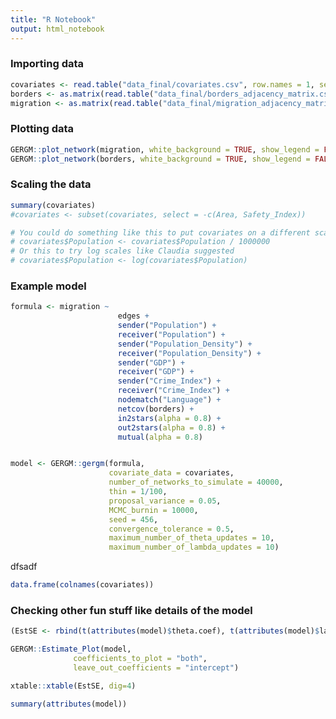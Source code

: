 ```yaml
---
title: "R Notebook"
output: html_notebook
---
```


### Importing data
```r
covariates <- read.table("data_final/covariates.csv", row.names = 1, sep = ";", header = TRUE)
borders <- as.matrix(read.table("data_final/borders_adjacency_matrix.csv", sep = ";", row.names = 1, header = TRUE))
migration <- as.matrix(read.table("data_final/migration_adjacency_matrix.csv", sep = ";", row.names = 1, header = TRUE))
```

### Plotting data
```r
GERGM::plot_network(migration, white_background = TRUE, show_legend = FALSE)
GERGM::plot_network(borders, white_background = TRUE, show_legend = FALSE)
```

### Scaling the data
```r
summary(covariates)
#covariates <- subset(covariates, select = -c(Area, Safety_Index))

# You could do something like this to put covariates on a different scale like million inhabitants
# covariates$Population <- covariates$Population / 1000000
# Or this to try log scales like Claudia suggested
# covariates$Population <- log(covariates$Population)
```

### Example model
```r
formula <- migration ~ 
                        edges + 
                        sender("Population") + 
                        receiver("Population") +
                        sender("Population_Density") +
                        receiver("Population_Density") +
                        sender("GDP") +
                        receiver("GDP") +
                        sender("Crime_Index") +
                        receiver("Crime_Index") +
                        nodematch("Language") +
                        netcov(borders) +
                        in2stars(alpha = 0.8) +
                        out2stars(alpha = 0.8) +
                        mutual(alpha = 0.8)


model <- GERGM::gergm(formula,
                      covariate_data = covariates,
                      number_of_networks_to_simulate = 40000,
                      thin = 1/100,
                      proposal_variance = 0.05,
                      MCMC_burnin = 10000,
                      seed = 456,
                      convergence_tolerance = 0.5,
                      maximum_number_of_theta_updates = 10,
                      maximum_number_of_lambda_updates = 10)
```
dfsadf
```r
data.frame(colnames(covariates))
```






### Checking other fun stuff like details of the model
```r
(EstSE <- rbind(t(attributes(model)$theta.coef), t(attributes(model)$lambda.coef)))

GERGM::Estimate_Plot(model,
              coefficients_to_plot = "both",
              leave_out_coefficients = "intercept")

xtable::xtable(EstSE, dig=4)

summary(attributes(model))
```









